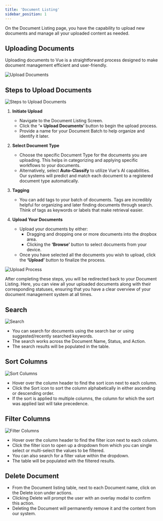 ```yaml
---
title: 'Document Listing'
sidebar_position: 1
---
```


On the Document Listing page, you have the capability to upload new documents and manage all your uploaded content as needed.

## Uploading Documents

Uploading documents to Vue is a straightforward process designed to make document management efficient and user-friendly.

<div className="image-container">
  <img src="https://d1r1e7xjkfj7nz.cloudfront.net/doc2.png" alt="Upload Documents" title="Upload Documents" />
</div>

## Steps to Upload Documents

<div className="image-container">
  <img src="https://d1r1e7xjkfj7nz.cloudfront.net/doc3.png" alt="Steps to Upload Documents" title="Steps to Upload Documents" />
</div>

1. **Initiate Upload**
   - Navigate to the Document Listing Screen.
   - Click the **‘+ Upload Documents’** button to begin the upload process.
   - Provide a name for your Document Batch to help organize and identify it later.

2. **Select Document Type**
   - Choose the specific Document Type for the documents you are uploading. This helps in categorizing and applying specific workflows to your documents.
   - Alternatively, select **Auto-Classify** to utilize Vue's AI capabilities. Our systems will predict and match each document to a registered document type automatically.

3. **Tagging**
   - You can add tags to your batch of documents. Tags are incredibly helpful for organizing and later finding documents through search. Think of tags as keywords or labels that make retrieval easier.

4. **Upload Your Documents**
   - Upload your documents by either:
     - Dragging and dropping one or more documents into the dropbox area.
     - Clicking the **‘Browse’** button to select documents from your device.
   - Once you have selected all the documents you wish to upload, click the **‘Upload’** button to finalize the process.

<div className="image-container">
  <img src="https://d1r1e7xjkfj7nz.cloudfront.net/doc4.png" alt="Upload Process" title="Upload Process" />
</div>

After completing these steps, you will be redirected back to your Document Listing. Here, you can view all your uploaded documents along with their corresponding statuses, ensuring that you have a clear overview of your document management system at all times.

## Search

<div className="image-container">
  <img src="https://d1r1e7xjkfj7nz.cloudfront.net/doc5.png" alt="Search" title="Search" />
</div>

- You can search for documents using the search bar or using suggested/recently searched keywords.
- The search works across the Document Name, Status, and Action.
- The search results will be populated in the table.

## Sort Columns

<div className="image-container">
  <img src="https://d1r1e7xjkfj7nz.cloudfront.net/doc6.png" alt="Sort Columns" title="Sort Columns" />
</div>

- Hover over the column header to find the sort icon next to each column.
- Click the Sort icon to sort the column alphabetically in either ascending or descending order.
- If the sort is applied to multiple columns, the column for which the sort was applied last will take precedence.

## Filter Columns

<div className="image-container">
  <img src="https://d1r1e7xjkfj7nz.cloudfront.net/doc7.png" alt="Filter Columns" title="Filter Columns" />
</div>

- Hover over the column header to find the filter icon next to each column.
- Click the filter icon to open up a dropdown from which you can single select or multi-select the values to be filtered.
- You can also search for a filter value within the dropdown.
- The table will be populated with the filtered results.

## Delete Document

- From the Document listing table, next to each Document name, click on the Delete icon under actions.
- Clicking Delete will prompt the user with an overlay modal to confirm this action.
- Deleting the Document will permanently remove it and the content from our system.
